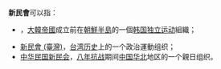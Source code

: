 '''新民會'''可以指：
* {{link-ko|新民會 (朝鮮)|신민회}}，[[大韓帝國|大韓帝國]]成立前在[[朝鮮半島|朝鮮半島]]的一個[[韩国独立运动|韩国独立运动]]組織；
* [[新民會_(臺灣)|新民會 (臺灣)]]，[[台湾历史|台湾历史]]上的一个政治運動组织；
* [[中华民国新民会|中华民国新民会]]，[[八年抗战|八年抗战]]期间[[中国|中国]][[华北|华北]]地区的一个親日组织。

{{disambig|Cat=組織機構消歧義}}